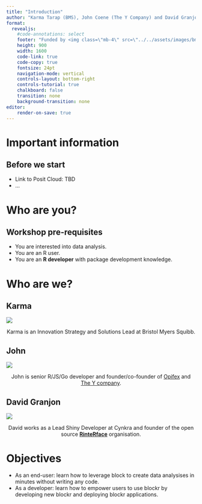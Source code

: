 ```yaml
---
title: "Introduction"
author: "Karma Tarap (BMS), John Coene (The Y Company) and David Granjon (cynkra GmbH)"
format: 
  revealjs:
    #code-annotations: select
    footer: "Funded by <img class=\"mb-4\" src=\"../../assets/images/bms.svg\"/>"
    height: 900
    width: 1600
    code-link: true
    code-copy: true
    fontsize: 24pt
    navigation-mode: vertical
    controls-layout: bottom-right
    controls-tutorial: true
    chalkboard: false
    transition: none
    background-transition: none
editor:
    render-on-save: true
---
```


# Important information

## Before we start

- Link to Posit Cloud: TBD 
- ...


# Who are you?

## Workshop pre-requisites

- You are interested into data analysis.
- You are an R user.
- You are an __R developer__ with package development knowledge.

# Who are we?

## **Karma**

![](./../../assets/images/karma.png){fig-align="center"}

<p style="text-align: center">Karma is an Innovation Strategy and Solutions Lead at Bristol Myers Squibb.</p>

## **John**

![](./../../assets/images/john.png){fig-align="center"}

<p style="text-align: center">John is senior R/JS/Go developer and founder/co-founder of [Opifex](https://opifex.org/) and [The Y company](https://the-y-company.com/).</p>

## **David Granjon** 

![](./../../assets/images/david.jpg){fig-align="center"}

<p style="text-align: center">David works as a Lead Shiny Developer at Cynkra and founder of the open source [__RinteRface__](https://rinterface.com/) organisation.</p>

# Objectives

- As an end-user: learn how to leverage block to create data analysises in minutes without writing any code.
- As a developer: learn how to empower users to use blockr by developing new blockr and deploying blockr applications.